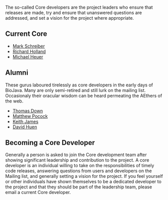 The so-called Core developers are the project leaders who ensure that releases are made, try and ensure that unanswered questions are addressed, and set a vision for the project where appropriate. 

== Current Core ==
* [[Mark Schreiber|Mark Schreiber]]
* [[Richard Holland|Richard Holland]]
* [[Michael Heuer|Michael Heuer]]

== Alumni ==
These gurus laboured tirelessly as core developers in the early days of BioJava. Many are only semi-retired and still lurk on the mailing list. Occasionaly their oracular wisdom can be heard permeating the AEthers of the web.

* [[Thomas Down|Thomas Down]]
* [[Matthew Pocock|Matthew Pocock]]
* [[Keith James|Keith James]]
* [[David Huen|David Huen]]

== Becoming a Core Developer ==
Generally a person is asked to join the Core development team after showing significant leadership and contribution to the project. A core developer is an individual willing to take on the responsibilities of timely code releases, answering questions from users and developers on the Mailing list, and generally setting a vision for the project. If you feel yourself or other individuals have shown themselves to be a dedicated developer to the project and that they should be part of the leadership team, please email a current Core developer.